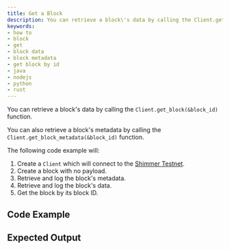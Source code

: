 ```yaml
---
title: Get a Block
description: You can retrieve a block\'s data by calling the Client.get_block(&block_id) function.
keywords:
- how to
- block
- get
- block data
- block metadata
- get block by id
- java
- nodejs
- python
- rust
---
```


You can retrieve a block's data by calling the `Client.get_block(&block_id)` function.

You can also retrieve a block's metadata by calling the `Client.get_block_metadata(&block_id)` function.

The following code example will:

1. Create a `Client` which will connect to the [Shimmer Testnet](https://api.testnet.shimmer.network).
2. Create a block with no payload.
3. Retrieve and log the block's metadata.
4. Retrieve and log the block's data.
5. Get the block by its block ID.

<IotaJs exampleURL="https://wiki.iota.org/shimmer/iotajs/how_tos/data"/>

## Code Example

<Tabs groupId="language">
    <TabItem value="rust" label="Rust">
        <RustCode/>
    </TabItem>
    <TabItem value="nodejs" label="Nodejs">
        <NodejsCode/>
    </TabItem>
    <TabItem value="python" label="Python">
        <PythonCode/>
    </TabItem>
    <TabItem value="java" label="Java">
        <JavaCode/>
    </TabItem>
</Tabs>

## Expected Output

<Tabs groupId="language">
    <TabItem value="rust" label="Rust">
        <RustOutput/>
    </TabItem>
    <TabItem value="nodejs" label="Nodejs">
        <NodejsOutput/>
    </TabItem>
    <TabItem value="python" label="Python">
        <PythonOutput/>
    </TabItem>
    <TabItem value="java" label="Java">
        <JavaOutput/>
    </TabItem>
</Tabs>
